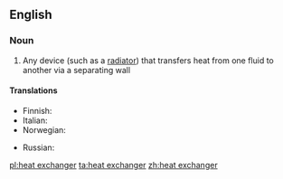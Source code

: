 ==English==

===Noun===
{{wikipedia}}
{{en-noun|sg=[[heat]] [[exchanger]]}}

# {{physics}}  Any device (such as a [[radiator]]) that transfers heat from one fluid to another via a separating wall

====Translations====
{{trans-top|device for transferring heat}}
* Finnish: {{t-|fi|lämmönvaihdin}}
* Italian: {{t|it|scambiatore di calore|m}}
* Norwegian: {{t|no|varmeveksler|m}}
{{trans-mid}}
* Russian: {{t+|ru|теплообменник|m|tr=t'eploobm'énnik}}
{{trans-bottom}}

[[pl:heat exchanger]]
[[ta:heat exchanger]]
[[zh:heat exchanger]]